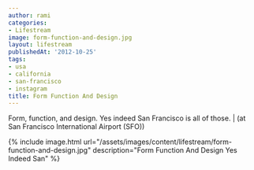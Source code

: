 ```yaml
---
author: rami
categories:
- Lifestream
image: form-function-and-design.jpg
layout: lifestream
publishedAt: '2012-10-25'
tags:
- usa
- california
- san-francisco
- instagram
title: Form Function And Design
---
```


Form, function, and design. Yes indeed San Francisco is all of those. | (at San Francisco International Airport (SFO))

{% include image.html url="/assets/images/content/lifestream/form-function-and-design.jpg" description="Form Function And Design Yes Indeed San" %}